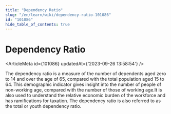 ```yaml
---
title: "Dependency Ratio"
slug: "/en/learn/wiki/dependency-ratio-101086"
id: "101086"
hide_table_of_contents: true
---
```



# Dependency Ratio

<ArticleMeta id={101086} updatedAt={'2023-09-26 13:58:54'} />
<div className='border-solid border-b border-t-0 my-4 border-[var(--ifm-color-gray-300)]' />

The dependency ratio is a measure of the number of dependents aged zero to 14 and over the age of 65, compared with the total population aged 15 to 64. This demographic indicator gives insight into the number of people of non-working age, compared with the number of those of working age.It is also used to understand the relative economic burden of the workforce and has ramifications for taxation. The dependency ratio is also referred to as the total or youth dependency ratio.
